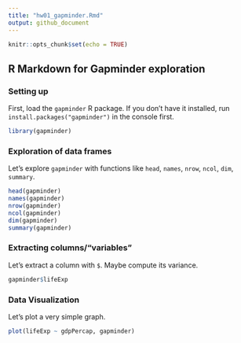 ```yaml
---
title: "hw01_gapminder.Rmd"
output: github_document
---
```


```r
knitr::opts_chunk$set(echo = TRUE)
```

## R Markdown for Gapminder exploration

### Setting up

First, load the `gapminder` R package. If you don't have it installed, run `install.packages("gapminder")` in the console first.

```r
library(gapminder)
```

### Exploration of data frames

Let's explore `gapminder` with functions like `head`, `names`, `nrow`, `ncol`, `dim`, `summary`.

```r
head(gapminder)
names(gapminder)
nrow(gapminder)
ncol(gapminder)
dim(gapminder)
summary(gapminder)
```

### Extracting columns/"variables"

Let's extract a column with `$`. Maybe compute its variance.

```r
gapminder$lifeExp
```

### Data Visualization
Let's plot a very simple graph.

```r
plot(lifeExp ~ gdpPercap, gapminder)
```

